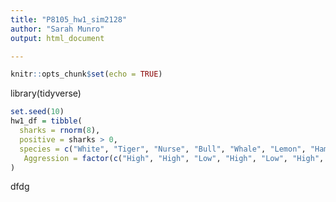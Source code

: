 ```yaml
---
title: "P8105_hw1_sim2128"
author: "Sarah Munro"
output: html_document

---
```


```r
knitr::opts_chunk$set(echo = TRUE)
```

library(tidyverse)

```r
set.seed(10)
hw1_df = tibble(
  sharks = rnorm(8),
  positive = sharks > 0, 
  species = c("White", "Tiger", "Nurse", "Bull", "Whale", "Lemon", "Hammerhead",   "Mako"),
   Aggression = factor(c("High", "High", "Low", "High", "Low", "High", "Medium", "Medium"))
)

```


dfdg


